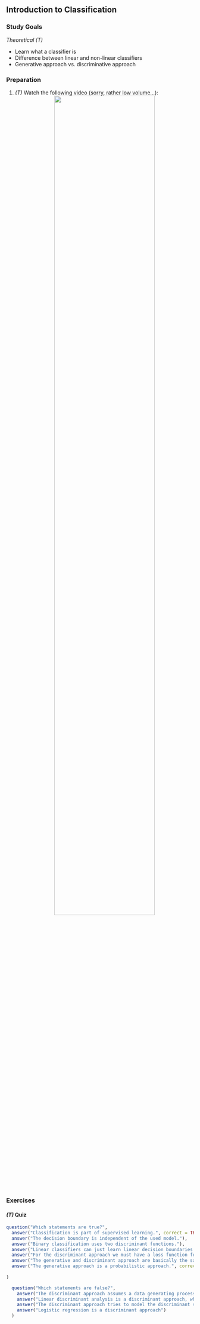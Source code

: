 ## Introduction to Classification

### Study Goals

*Theoretical (T)*

- Learn what a classifier is
- Difference between linear and non-linear classifiers
- Generative approach vs. discriminative approach

### Preparation

1.  *(T)* Watch the following video  (sorry, rather low volume...):
    <center>
    ![](https://www.youtube.com/watch?v=l3yBsf7Jq5E&t=0s&index=3&list=PLMyWaJl2LoXxjj3A-nctKtkG5xJqrdFMU){width="75%"}
    </center>

### Exercises

#### *(T)* Quiz

```r
question("Which statements are true?",
  answer("Classification is part of supervised learning.", correct = TRUE),
  answer("The decision boundary is independent of the used model."),
  answer("Binary classification uses two discriminant functions."),
  answer("Linear classifiers can just learn linear decision boundaries."),
  answer("For the discriminant approach we must have a loss function for minimization.", correct = TRUE),
  answer("The generative and discriminant approach are basically the same."),
  answer("The generative approach is a probabilistic approach.", correct = TRUE)
 
)
```

```r
  question("Which statements are false?",
    answer("The discriminant approach assumes a data generating process, in which the data have different distributions, depending on the class. The generative approach attempts to minimize a loss function.", correct = TRUE),
    answer("Linear discriminant analysis is a discriminant approach, while Quadratic discriminant analysis is not.", correct = TRUE),
    answer("The discriminant approach tries to model the discriminant score function directly."),
    answer("Logistic regression is a discriminant approach")
  )
```

